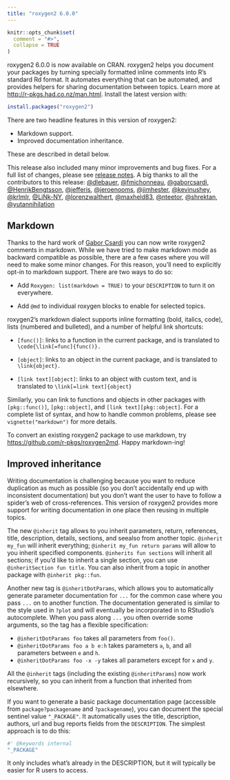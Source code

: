```yaml
---
title: "roxygen2 6.0.0"
---
```


```r
knitr::opts_chunk$set(
  comment = "#>", 
  collapse = TRUE
)
```

roxygen2 6.0.0 is now available on CRAN. roxygen2 helps you document your packages by turning specially formatted inline comments into R's standard Rd format. It automates everything that can be automated, and provides helpers for sharing documentation between topics. Learn more at <http://r-pkgs.had.co.nz/man.html>. Install the latest version with:

```r
install.packages("roxygen2")
```

There are two headline features in this version of roxygen2:

* Markdown support.
* Improved documentation inheritance.

These are described in detail below. 

This release also included many minor improvements and bug fixes. For a full list of changes, please see [release notes](https://github.com/klutometis/roxygen/releases/tag/v6.0.0). A big thanks to all the contributors to this release: [\@dlebauer](https://github.com/dlebauer), [\@fmichonneau](https://github.com/fmichonneau), [\@gaborcsardi](https://github.com/gaborcsardi), [\@HenrikBengtsson](https://github.com/HenrikBengtsson), [\@jefferis](https://github.com/jefferis), [\@jeroenooms](https://github.com/jeroenooms), [\@jimhester](https://github.com/jimhester), [\@kevinushey](https://github.com/kevinushey), [\@krlmlr](https://github.com/krlmlr), [\@LiNk-NY](https://github.com/LiNk-NY), [\@lorenzwalthert](https://github.com/lorenzwalthert), [\@maxheld83](https://github.com/maxheld83), [\@nteetor](https://github.com/nteetor), [\@shrektan](https://github.com/shrektan), [\@yutannihilation](https://github.com/yutannihilation)

## Markdown

Thanks to the hard work of [Gabor Csardi](http://gaborcsardi.org) you can now write roxygen2 comments in markdown. While we have tried to make markdown mode as backward compatible as possible, there are a few cases where you will need to make some minor changes. For this reason, you'll need to explicitly opt-in to markdown support. There are two ways to do so:

* Add `Roxygen: list(markdown = TRUE)` to your `DESCRIPTION` to turn it
  on everywhere.
  
* Add `@md` to individual roxygen blocks to enable for selected topics.

roxygen2's markdown dialect supports inline formatting (bold, italics, code), lists (numbered and bulleted), and a number of helpful link shortcuts:

* `[func()]`: links to a function in the current package, 
  and is translated to `\code{\link[=func]{func()}.`

* `[object]`: links to an object in the current package, 
  and is translated to `\link{object}.`

* `[link text][object]`: links to an object with custom text, 
  and is translated to `\link[=link text]{object}`

Similarly, you can link to functions and objects in other packages with `[pkg::func()]`, `[pkg::object]`, and `[link text][pkg::object]`. For a complete list of syntax, and how to handle common problems, please see `vignette("markdown")` for more details. 

To convert an existing roxygen2 package to use markdown, try <https://github.com/r-pkgs/roxygen2md>. Happy markdown-ing!

## Improved inheritance

Writing documentation is challenging because you want to reduce duplication as much as possible (so you don't accidentally end up with inconsistent documentation) but you don't want the user to have to follow a spider's web of cross-references. This version of roxygen2 provides more support for writing documentation in one place then reusing in multiple topics.

The new `@inherit` tag allows to you inherit parameters, return, references, title, description, details, sections, and seealso from another topic. `@inherit my_fun` will inherit everything; `@inherit my_fun return params` will allow to you inherit specified components. `@inherits fun sections` will inherit all sections; if you'd like to inherit a single section, you can use `@inheritSection fun title`. You can also inherit from a topic in another package with `@inherit pkg::fun`.

Another new tag is `@inheritDotParams`, which allows you to automatically generate parameter documentation for `...` for the common case where you pass `...` on to  another function. The documentation generated is similar to the style used in `?plot` and will eventually be incorporated in to RStudio's autocomplete. When you pass along `...` you often override some arguments, so the tag has a flexible specification:
  
* `@inheritDotParams foo` takes all parameters from `foo()`.
* `@inheritDotParams foo a b e:h` takes parameters `a`, `b`, and all 
   parameters between `e` and `h`.
* `@inheritDotParams foo -x -y` takes all parameters except for `x` and `y`.

All the `@inherit` tags (including the existing `@inheritParams`) now work
recursively, so you can inherit from a function that inherited from elsewhere.

If you want to generate a basic package documentation page (accessible from `package?packagename` and `?packagename`), you can document the special sentinel value `"_PACKAGE"`. It automatically uses the title, description, authors, url and bug reports fields from the `DESCRIPTION`. The simplest approach is to do this: 

```r
#' @keywords internal
"_PACKAGE"
```

It only includes what's already in the DESCRIPTION, but it will typically be easier for R users to access.
